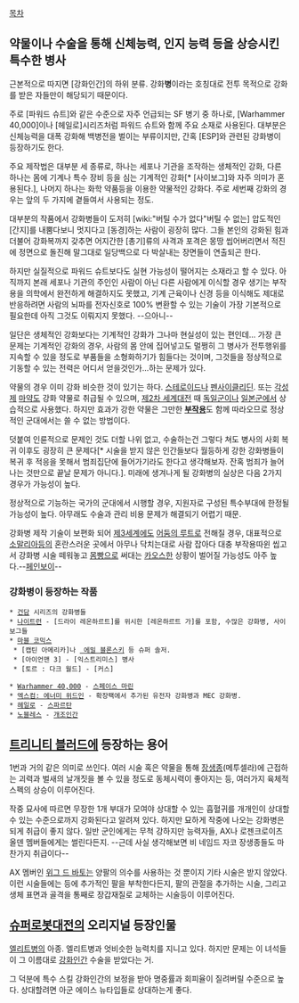 [[목차]]

== 약물이나 수술을 통해 신체능력, 인지 능력 등을 상승시킨 특수한 병사 ==
근본적으로 따지면 [강화인간]의 하위 분류. 강화'''병'''이라는 호칭대로 전투 목적으로 강화를 받은 자들만이 해당되기 때문이다.

주로 [파워드 슈트]와 같은 수준으로 자주 언급되는 SF 병기 중 하나로, [Warhammer 40,000]이나 [헤일로]시리즈처럼 파워드 슈트와 함께 주요 소재로 사용된다. 대부분은 신체능력을 대폭 강화해 백병전을 벌이는 부류이지만, 간혹 [ESP]와 관련된 강화병이 등장하기도 한다.

주요 제작법은 대부분 세 종류로, 하나는 세포나 기관을 조작하는 생체적인 강화, 다른 하나는 몸에 기계나 특수 장비 등을 심는 기계적인 강화[*  [사이보그]와 자주 의미가 혼용된다.], 나머지 하나는 화학 약품등을 이용한 약물적인 강화다. 주로 세번째 강화의 경우는 앞의 두 가지에 곁들여서 사용되는 정도.

대부분의 작품에서 강화병들이 도저히 [wiki:"버틸 수가 없다"버틸 수 없는] 압도적인 [간지]를 내뿜다보니 멋지다고 [동경]하는 사람이 굉장히 많다. 그들 본인의 강화된 힘과 더불어 강화복까지 갖추면 어지간한 [총기]류의 사격과 포격은 몽땅 씹어버리면서 적진에 정면으로 돌진해 말그대로 일당백으로 다 박살내는 장면들이 연출되곤 한다.

하지만 실질적으로 파워드 슈트보다도 실현 가능성이 떨어지는 소재라고 할 수 있다. 아직까지 본래 세포나 기관의 주인인 사람이 아닌 다른 사람에게 이식할 경우 생기는 부작용을 의학에서 완전하게 해결하지도 못했고, 기계 근육이나 신경 등을 이식해도 제대로 반응하려면 사람의 뇌파를 전자신호로 100% 변환할 수 있는 기술이 가장 기본적으로 필요한데 아직 그것도 이뤄지지 못했다. --으아니--

일단은 생체적인 강화보다는 기계적인 강화가 그나마 현실성이 있는 편인데... 가장 큰 문제는 기계적인 강화의 경우, 사람의 몸 안에 집어넣고도 멀쩡히 그 병사가 전투행위를 지속할 수 있을 정도로 부품들을 소형화하기가 힘들다는 것이며, 그것들을 정상적으로 기동할 수 있는 전력은 어디서 얻을것인가...하는 문제가 있다.

약물의 경우 이미 강화 비슷한 것이 있기는 하다. [[스테로이드]]나 [[펜사이클리딘]]. 또는 [[각성제]] [[마약]]도 강화 약물로 취급될 수 있으며, [[제2차 세계대전]] 때 [[독일군]]이나 [[일본군]]에서 상습적으로 사용했다. 하지만 효과가 강한 약물은 그만한 '''[[부작용]]'''도 함께 따라오므로 정상적인 군대에서는 쓸 수 없는 방법이다.

덧붙여 인륜적으로 문제인 것도 더할 나위 없고, 수술하는건 그렇다 쳐도 병사의 사회 복귀 이후도 굉장히 큰 문제다[* 시술을 받지 않은 인간들보다 월등하게 강한 강화병들이 복귀 후 적응을 못해서 범죄집단에 들어가기라도 한다고 생각해보자. 잔혹 범죄가 늘어나는 것만으로 끝날 문제가 아니다.]. 미래에 생겨나게 될 강화병의 실상은 다음 2가지 경우가 가능성이 높다.

정상적으로 기능하는 국가의 군대에서 시행할 경우, 지원자로 구성된 특수부대에 한정될 가능성이 높다. 아무래도 수술과 관리 비용 문제가 해결되기 어렵기 때문.

강화병 제작 기술이 보편화 되어 [[제3세계]]에도 [[어둠의 루트]]로 전해질 경우, 대표적으로 [[소말리아]]등의 혼란스러운 곳에서 아무나 닥치는대로 사람 잡아다 대충 부작용따윈 씹고서 강화병 시술 떼워놓고 [[몸빵]]으로 써대는 [[카오스]]한 상황이 벌어질 가능성도 아주 높다.--[[페인보이]]-- 

=== 강화병이 등장하는 작품 ===
 * [[건담]] 시리즈의 강화병들
 * [[나이트런]] - [드라이 레온하르트]를 위시한 [레온하르트 가]를 포함, 수많은 강화병, 사이보그들
 * [[마블 코믹스]] 
  * [캡틴 아메리카]나 [[어보미네이션(마블 코믹스)| 에밀 블론스키]] 등 슈퍼 솔저. 
  * [아이언맨 3] - [익스트리미스] 병사
  * [토르 : 다크 월드] - [커스]
  
 * [[Warhammer 40,000]] - [[스페이스 마린]]
 * [[엑스컴: 에너미 위드인]] - 확장팩에서 추가된 유전자 강화병과 MEC 강화병.
 * [[헤일로]] - [[스파르탄]]
 * [[노블레스]] - [[개조인간]]

== [[트리니티 블러드]]에 등장하는 용어 ==
1번과 거의 같은 의미로 쓰인다. 여러 시술 혹은 약물을 통해 [[장생종]](메투셀라)에 근접하는 괴력과 벌새의 날개짓을 볼 수 있을 정도로 동체시력이 좋아지는 등, 여러가지 육체적 스펙의 상승이 이루어진다.

작중 묘사에 따르면 무장한 1개 부대가 모여야 상대할 수 있는 흡혈귀를 개개인이 상대할 수 있는 수준으로까지 강화된다고 알려져 있다. 하지만 묘하게 작중에 나오는 강화병은 되게 취급이 좋지 않다. 일반 군인에게는 무척 강하지만 능력자들, AX나 로젠크로이츠 올덴 멤버들에게는 썰린다든지. --근데 사실 생각해보면 비 네임드 자코 장생종들도 마찬가지 취급이다--

AX 멤버인 [[위그 드 바토]]는 양팔의 의수를 사용하는 것 뿐이지 기타 시술은 받지 않았다. 이런 시술들에는 등에 추가적인 팔을 부착한다든지, 팔의 관절을 추가하는 시술, 그리고 생체 표면과 골격을 통째로 장갑재질로 교체하는 시술등이 이루어진다.

== [[슈퍼로봇대전]]의 오리지널 등장인물 ==
[[엘리트병]]의 아종. 엘리트병과 엇비슷한 능력치를 지니고 있다. 하지만 문제는 이 녀석들이 그 이름대로 [[강화인간]] 수술을 받았다는 거.

그 덕분에 특수 스킬 강화인간의 보정을 받아 명중률과 회피율이 질려버릴 수준으로 높다. 상대할려면 아군 에이스 뉴타입들로 상대하는게 좋다.
